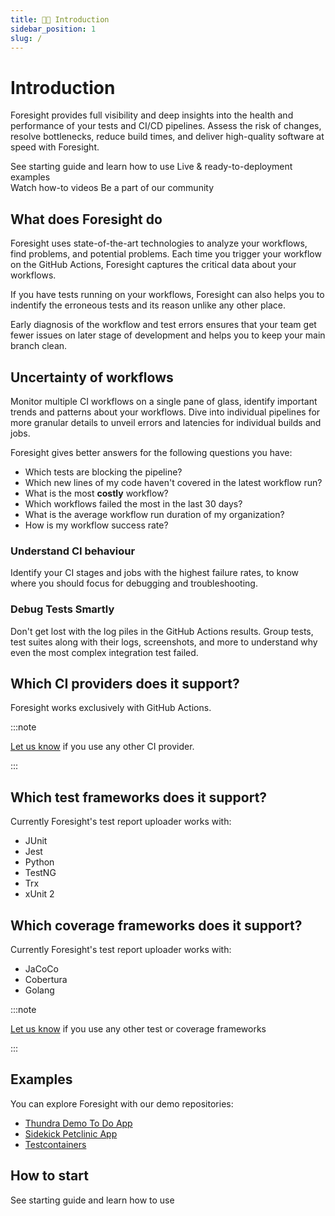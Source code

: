 ```yaml
---
title: 👋🏻 Introduction
sidebar_position: 1
slug: /
---
```


# Introduction
Foresight provides full visibility and deep insights into the health and performance of your tests and CI/CD pipelines. 
Assess the risk of changes, resolve bottlenecks, reduce build times, and deliver high-quality software at speed with Foresight.

<div className="w-full cols-2">
  <Card title="Get Started" target="/step-by-step-guide">
    See starting guide and learn how to use
  </Card>
  <Card title="Examples" target="#examples">
    Live & ready-to-deployment examples 
  </Card>
</div>
<div className="w-full cols-2">
  <Card title="How-to videos" target="https://www.youtube.com/watch?v=RkUSQVasOq0&list=PL13z_vfkidZ3nNq3G-6iPPugwF5rhFCRm">
    Watch how-to videos
  </Card>
  <Card title="Community" target="https://discord.gg/bCtCmzP2ge">
    Be a part of our community
  </Card>
</div>

## What does Foresight do
Foresight uses state-of-the-art technologies to analyze your workflows, find problems, and potential problems. Each time
you trigger your workflow on the GitHub Actions, Foresight captures the critical data about your workflows.  

If you have tests running on your workflows, Foresight can also helps you to indentify the erroneous tests and its reason
unlike any other place. 

Early diagnosis of the workflow and test errors ensures that your team get fewer issues on later stage of development and helps you to keep
your main branch clean.  

## Uncertainty of workflows
Monitor multiple CI workflows on a single pane of glass, identify important trends and patterns about your workflows.
Dive into individual pipelines for more granular details to unveil errors and latencies for individual builds and jobs. 

Foresight gives better answers for the following questions you have: 
- Which tests are blocking the pipeline?
- Which new lines of my code haven't covered in the latest workflow run?
- What is the most **costly** workflow?
- Which workflows failed the most in the last 30 days?
- What is the average workflow run duration of my organization?
- How is my workflow success rate?

### Understand CI behaviour
Identify your CI stages and jobs with the highest failure rates, to know where you should focus for debugging and troubleshooting.

### Debug Tests Smartly
Don't get lost with the log piles in the GitHub Actions results. Group tests, test suites along with their logs, 
screenshots, and more to understand why even the most complex integration test failed. 

## Which CI providers does it support?
Foresight works exclusively with GitHub Actions. 

:::note

[Let us know](https://www.thundra.io/contact-us) if you use any other CI provider.

:::

## Which test frameworks does it support?
Currently Foresight's test report uploader works with:
- JUnit
- Jest
- Python
- TestNG
- Trx
- xUnit 2

## Which coverage frameworks does it support?
Currently Foresight's test report uploader works with:
- JaCoCo
- Cobertura
- Golang

:::note

[Let us know](https://www.thundra.io/contact-us) if you use any other test or coverage frameworks

:::

## Examples

You can explore Foresight with our demo repositories:
- [Thundra Demo To Do App](https://foresight.thundra.live/repositories/github/thundra-io-demo/thundra-demo-todo-app-java/workflow-runs)
- [Sidekick Petclinic App](https://foresight.thundra.live/repositories/github/thundra-io-demo/thundra-sidekick-petclinic-demo/workflow-runs)
- [Testcontainers](https://foresight.thundra.live/repositories/github/testcontainers/testcontainers-java/test-runs)


## How to start

<Card title="Get Started" target="/step-by-step-guide">
  See starting guide and learn how to use
</Card>

